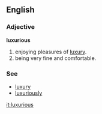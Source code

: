 ==English==

===Adjective===
'''luxurious'''
# enjoying pleasures of [[luxury]].
# being very fine and comfortable.

===See===
*[[luxury]]
*[[luxuriously]]

[[it:luxurious]]